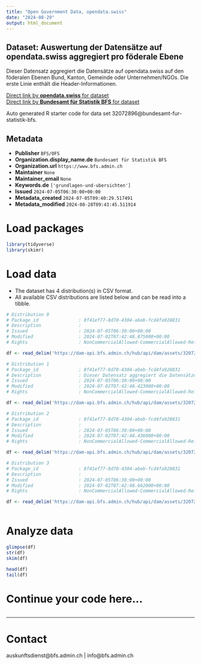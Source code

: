 ```yaml
---
title: "Open Government Data, opendata.swiss"
date: "2024-08-29"
output: html_document
---
```


## Dataset: Auswertung der Datensätze auf opendata.swiss aggregiert pro föderale Ebene

Dieser Datensatz aggregiert die Datensätze auf opendata.swiss auf den föderalen Ebenen Bund, Kanton, Gemeinde oder Unternehmen/NGOs. Die erste Linie enthält die Header-Informationen.

[Direct link by **opendata.swiss** for dataset](https://opendata.swiss/de/dataset/auswertung-der-datensatze-auf-opendata-swiss-aggregiert-pro-foderale-ebene1)<br>
[Direct link by **Bundesamt für Statistik BFS** for dataset](https://www.bfs.admin.ch/asset/de/ts-d-00.02-OGD-04)

Auto generated R starter code for data set 32072896@bundesamt-fur-statistik-bfs.

## Metadata

- **Publisher** `BFS/OFS`
- **Organization.display_name.de** `Bundesamt für Statistik BFS`
- **Organization.url** `https://www.bfs.admin.ch`
- **Maintainer** `None`
- **Maintainer_email** `None`
- **Keywords.de** `['grundlagen-und-ubersichten']`
- **Issued** `2024-07-05T06:30:00+00:00`
- **Metadata_created** `2024-07-05T09:40:29.517491`
- **Metadata_modified** `2024-08-28T09:43:45.511914`


# Load packages

```r

library(tidyverse)
library(skimr)

```

# Load data

-   The dataset has 4 distribution(s) in CSV format.
-   All available CSV distributions are listed below and can be read into a tibble.

```r

# Distribution 0
# Package_id               : 8f41ef77-8d70-4304-a6eb-fcd4fa928831
# Description              : 
# Issued                   : 2024-07-05T06:30:00+00:00
# Modified                 : 2024-07-02T07:42:48.875000+00:00
# Rights                   : NonCommercialAllowed-CommercialAllowed-ReferenceNotRequired

df <- read_delim('https://dam-api.bfs.admin.ch/hub/api/dam/assets/32072908/master')

# Distribution 1
# Package_id               : 8f41ef77-8d70-4304-a6eb-fcd4fa928831
# Description              : Dieser Datensatz aggregiert die Datensätze auf opendata.swiss auf den föderalen Ebenen Bund, Kanton, Gemeinde oder Unternehmen/NGOs. Die erste Linie enthält die Header-Informationen.
# Issued                   : 2024-07-05T06:30:00+00:00
# Modified                 : 2024-07-02T07:42:48.423000+00:00
# Rights                   : NonCommercialAllowed-CommercialAllowed-ReferenceNotRequired

df <- read_delim('https://dam-api.bfs.admin.ch/hub/api/dam/assets/32072906/master')

# Distribution 2
# Package_id               : 8f41ef77-8d70-4304-a6eb-fcd4fa928831
# Description              : 
# Issued                   : 2024-07-05T06:30:00+00:00
# Modified                 : 2024-07-02T07:42:48.436000+00:00
# Rights                   : NonCommercialAllowed-CommercialAllowed-ReferenceNotRequired

df <- read_delim('https://dam-api.bfs.admin.ch/hub/api/dam/assets/32072912/master')

# Distribution 3
# Package_id               : 8f41ef77-8d70-4304-a6eb-fcd4fa928831
# Description              : 
# Issued                   : 2024-07-05T06:30:00+00:00
# Modified                 : 2024-07-02T07:42:48.662000+00:00
# Rights                   : NonCommercialAllowed-CommercialAllowed-ReferenceNotRequired

df <- read_delim('https://dam-api.bfs.admin.ch/hub/api/dam/assets/32072916/master')



```

# Analyze data

```r

glimpse(df)
str(df)
skim(df)

head(df)
tail(df)

```

# Continue your code here...

```r

```

------------------------------------------------------------------------

# Contact

auskunftsdienst@bfs.admin.ch | info@bfs.admin.ch
